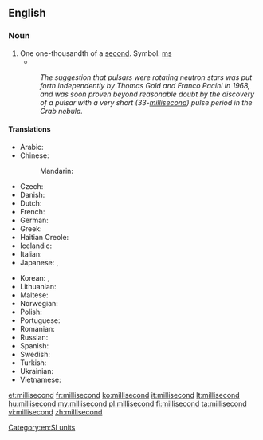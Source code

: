 ==English==

===Noun===
{{en-noun}}

# One one-thousandth of a [[second]]. Symbol: [[ms]]
#*{{quote-magazine|date=2012-01
|author=Robert L. Dorit
|title=Rereading Darwin
|volume=100|issue=1|page=23
|magazine=[[w:American Scientist|American Scientist]]
|url=http://www.americanscientist.org/issues/pub/rereading-darwin
|passage=We live our lives in three dimensions for our threescore and ten allotted years. Yet every branch of contemporary science, from statistics to cosmology, alludes to processes that operate on scales outside of human experience: the '''millisecond''' and the nanometer, the eon and the light-year.}}
#: ''The suggestion that pulsars were rotating neutron stars was put forth independently by Thomas Gold and Franco Pacini in 1968, and was soon proven beyond reasonable doubt by the discovery of a pulsar with a very short (33-[[millisecond]]) pulse period in the Crab nebula.''<sup>{{w|Pulsar|W}}</sup>

====Translations====
{{trans-top|one one-thousandth of a second}}
* Arabic: {{t|ar|ميلي ثانية|f|tr=mili ṯāniya|sc=Arab}}
* Chinese:
*: Mandarin: {{t|cmn|毫秒|tr=háomiǎo|sc=Hani}}
* Czech: {{t|cs|milisekunda|f}}
* Danish: {{t|da|millisekund}}
* Dutch: {{t+|nl|milliseconde|m}}
* French: {{t+|fr|milliseconde|f}}
* German: {{t+|de|Millisekunde|f}}
* Greek: {{t|el|μιλιδευτερόλεπτο|n|tr=milidefterólepto|sc=Grek}}
* Haitian Creole: {{t|ht|milisgond}}
* Icelandic: {{t|is|millísekúnda}}
* Italian: {{t+|it|millisecondo|m}}
* Japanese: {{t|ja|ミリ秒|tr=miri-byō|sc=Jpan}}, {{t|ja|ミリセカント|tr=mirisekanto|sc=Jpan}}
{{trans-mid}}
* Korean: {{t|ko|밀리초|tr=millicho|sc=Kore}}, {{t|ko|밀리세컨드|tr=millisekeondeu|sc=Kore}}
* Lithuanian: {{t+|lt|milisekundė|f}}
* Maltese: {{t|mt|millisekonda}}
* Norwegian: {{t|no|millisekund|n}}
* Polish: {{t|pl|milisekunda|f}}
* Portuguese: {{t|pt|milissegundo|m}}
* Romanian: {{t|ro|milisecundă|f}}
* Russian: {{t+|ru|миллисекунда|f|tr=millisekúnda}}
* Spanish: {{t+|es|milisegundo|m}}
* Swedish: {{t|sv|millisekund|c}}
* Turkish: {{t|tr|milisaniye}}
* Ukrainian: {{t|uk|мілісекунда|f|tr=milisekúnda}}
* Vietnamese: {{t|vi|một phần nghìn giây}}
{{trans-bottom}}

[[Category:en:SI units]]

[[et:millisecond]]
[[fr:millisecond]]
[[ko:millisecond]]
[[it:millisecond]]
[[lt:millisecond]]
[[hu:millisecond]]
[[my:millisecond]]
[[pl:millisecond]]
[[fi:millisecond]]
[[ta:millisecond]]
[[vi:millisecond]]
[[zh:millisecond]]